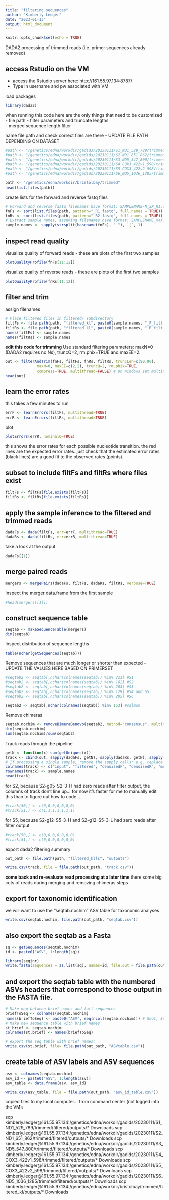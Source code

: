 ```yaml
---
title: "filtering sequences"
author: "Kimberly Ledger"
date: "2023-01-13"
output: html_document
---
```


```r
knitr::opts_chunk$set(echo = TRUE)
```


DADA2 processing of trimmed reads (i.e. primer sequences already removed)

## access Rstudio on the VM 
* access the Rstudio server here: http://161.55.97.134:8787/
* Type in username and pw associated with VM

load packages
```r
library(dada2)
```

when running this code here are the only things that need to be customized
- file path 
- filter parameters and truncate lengths  
- merged sequence length filter 

name file path and check correct files are there - UPDATE FILE PATH DEPENDING ON DATASET 
```r
#path <- "/genetics/edna/workdir/gadids/20230111/S1_ND1_529_789/trimmed/"
#path <- "/genetics/edna/workdir/gadids/20230111/S2_ND1_651_862/trimmed/"
#path <- "/genetics/edna/workdir/gadids/20230111/S3_ND5_547_800/trimmed/"
#path <- "/genetics/edna/workdir/gadids/20230111/S4_COX3_422v1_598/trimmed/"
#path <- "/genetics/edna/workdir/gadids/20230111/S5_COX3_422v2_598/trimmed/"
#path <- "/genetics/edna/workdir/gadids/20230111/S6_ND5_1036_1285/trimmed/"

path <- "/genetics/edna/workdir/bristolbay/trimmed"
head(list.files(path))
```

create lists for the forward and reverse fastq files 
```r
# Forward and reverse fastq filenames have format: SAMPLENAME-N_SX_R1.fastq and SAMPLENAME-N_SX_R2.fastq
fnFs <- sort(list.files(path, pattern="_R1.fastq", full.names = TRUE))
fnRs <- sort(list.files(path, pattern="_R2.fastq", full.names = TRUE))
# Extract sample names, assuming filenames have format: SAMPLENAME_XXX.fastq
sample.names <- sapply(strsplit(basename(fnFs), "_"), `[`, 1)
```

## inspect read quality 

visualize quality of forward reads - these are plots of the first two samples
```r
plotQualityProfile(fnFs[11:12])
```

visualize quality of reverse reads - these are plots of the first two samples
```r
plotQualityProfile(fnRs[11:12])
```


## filter and trim 

assign filenames 
```r
# Place filtered files in filtered/ subdirectory
filtFs <- file.path(path, "filtered_kl", paste0(sample.names, "_F_filt.fastq.gz"))
filtRs <- file.path(path, "filtered_kl", paste0(sample.names, "_R_filt.fastq.gz"))
names(filtFs) <- sample.names
names(filtRs) <- sample.names
```


**edit this code for trimming**
Use standard filtering parameters: maxN=0 (DADA2 requires no Ns), truncQ=2, rm.phix=TRUE and maxEE=2.
```r
out <- filterAndTrim(fnFs, filtFs, fnRs, filtRs, truncLen=c(90,90),
              maxN=0, maxEE=c(2,2), truncQ=2, rm.phix=TRUE,
              compress=TRUE, multithread=FALSE) # On Windows set multithread=FALSE
head(out)
```


## learn the error rates 
this takes a few minutes to run
```r
errF <- learnErrors(filtFs, multithread=TRUE)
errR <- learnErrors(filtRs, multithread=TRUE)
```

plot
```r
plotErrors(errR, nominalQ=TRUE)
```

this shows the error rates for each possible nucleotide transition. the red lines are the expected error rates. just check that the estimated error rates (black lines) are a good fit to the observed rates (points). 

## subset to include filtFs and filtRs where files exist
```r
filtFs <- filtFs[file.exists(filtFs)]
filtRs <- filtRs[file.exists(filtRs)]
```


## apply the sample inference to the filtered and trimmed reads
```r
dadaFs <- dada(filtFs, err=errF, multithread=TRUE)
dadaRs <- dada(filtRs, err=errR, multithread=TRUE)
```

take a look at the output
```r
dadaFs[[1]]
```


## merge paired reads
```r
mergers <- mergePairs(dadaFs, filtFs, dadaRs, filtRs, verbose=TRUE)
```

Inspect the merger data.frame from the first sample
```r
#head(mergers[[1]])
```


## construct sequence table 

```r
seqtab <- makeSequenceTable(mergers)
dim(seqtab)
```

Inspect distribution of sequence lengths
```r
table(nchar(getSequences(seqtab)))
```

Remove sequences that are much longer or shorter than expected - UPDATE THE VALUES HERE BASED ON PRIMERSET
```r
#seqtab2 <- seqtab[,nchar(colnames(seqtab)) %in% 221] #S1
#seqtab2 <- seqtab[,nchar(colnames(seqtab)) %in% 162] #S2
#seqtab2 <- seqtab[,nchar(colnames(seqtab)) %in% 204] #S3
#seqtab2 <- seqtab[,nchar(colnames(seqtab)) %in% 129] #S4 and S5
#seqtab2 <- seqtab[,nchar(colnames(seqtab)) %in% 205] #S6

seqtab2 <- seqtab[,nchar(colnames(seqtab)) %in% 153] #salmon
```

Remove chimeras
```r
seqtab.nochim <- removeBimeraDenovo(seqtab2, method="consensus", multithread=TRUE, verbose=TRUE)
dim(seqtab.nochim)
sum(seqtab.nochim)/sum(seqtab2)
```

Track reads through the pipeline
```r
getN <- function(x) sum(getUniques(x))
track <- cbind(out, sapply(dadaFs, getN), sapply(dadaRs, getN), sapply(mergers, getN), rowSums(seqtab2), rowSums(seqtab.nochim))
# If processing a single sample, remove the sapply calls: e.g. replace sapply(dadaFs, getN) with getN(dadaFs)
colnames(track) <- c("input", "filtered", "denoisedF", "denoisedR", "merged", "correct_length","nonchim")
rownames(track) <- sample.names
head(track)
```

for S2, because S2-g05-S2-3-H had zero reads after filter output, the columns of track don't line up... for now it's faster for me to manually edit this than to figure out how to code... 
```r
#track[50,] <- c(0,0,0,0,0,0,0)
#track[51,] <- c(1,1,1,1,1,1,1)
```

for S5, because S2-g12-S5-3-H and S2-g12-S5-3-L had zero reads after filter output
```r
#track[50,] <- c(0,0,0,0,0,0,0)
#track[51,] <- c(0,0,0,0,0,0,0)
```


export dada2 filtering summary 
```r
out_path <- file.path(path, "filtered_klls", "outputs")

write.csv(track, file = file.path(out_path, "track.csv"))
```


**come back and re-evaluate read processing at a later time** there some big cuts of reads during merging and removing chimeras steps


## export for taxonomic identification
we will want to use the "seqtab.nochim" ASV table for taxonomic analyses

```r
write.csv(seqtab.nochim, file.path(out_path, "seqtab.csv"))
```


## also export the seqtab as a Fasta
```r
sq <- getSequences(seqtab.nochim)
id <- paste0("ASV", 1:length(sq))

library(seqinr)
write.fasta(sequences = as.list(sq), names=id, file.out = file.path(out_path, "myasvs.fasta"))
```



## and export the seqtab table with the numbered ASVs headers that correspond to those output in the FASTA file.
```r
# Make map between brief names and full sequences
briefToSeq <- colnames(seqtab.nochim)
names(briefToSeq) <- paste0("ASV", seq(ncol(seqtab.nochim))) # Seq1, Seq2, ...
# Make new sequence table with brief names
st.brief <- seqtab.nochim
colnames(st.brief) <- names(briefToSeq)

# export the seq table with brief names:
write.csv(st.brief, file= file.path(out_path, "ASVtable.csv"))
```


## create table of ASV labels and ASV sequences
```r
asv <- colnames(seqtab.nochim)
asv_id <- paste0("ASV", 1:length(asv))
asv_table <- data.frame(asv, asv_id)

write.csv(asv_table, file = file.path(out_path, "asv_id_table.csv"))
```

copied files to my local computer...
from command center (not logged into the VM): 


scp kimberly.ledger@161.55.97.134:/genetics/edna/workdir/gadids/20230111/S1_ND1_529_789/trimmed/filtered/outputs/* Downloads
scp kimberly.ledger@161.55.97.134:/genetics/edna/workdir/gadids/20230111/S2_ND1_651_862/trimmed/filtered/outputs/* Downloads
scp kimberly.ledger@161.55.97.134:/genetics/edna/workdir/gadids/20230111/S3_ND5_547_800/trimmed/filtered/outputs/* Downloads
scp kimberly.ledger@161.55.97.134:/genetics/edna/workdir/gadids/20230111/S4_COX3_422v1_598/trimmed/filtered/outputs/* Downloads
scp kimberly.ledger@161.55.97.134:/genetics/edna/workdir/gadids/20230111/S5_COX3_422v2_598/trimmed/filtered/outputs/* Downloads
scp kimberly.ledger@161.55.97.134:/genetics/edna/workdir/gadids/20230111/S6_ND5_1036_1285/trimmed/filtered/outputs/* Downloads
scp kimberly.ledger@161.55.97.134:/genetics/edna/workdir/bristolbay/trimmed/filtered_kl/outputs/* Downloads


